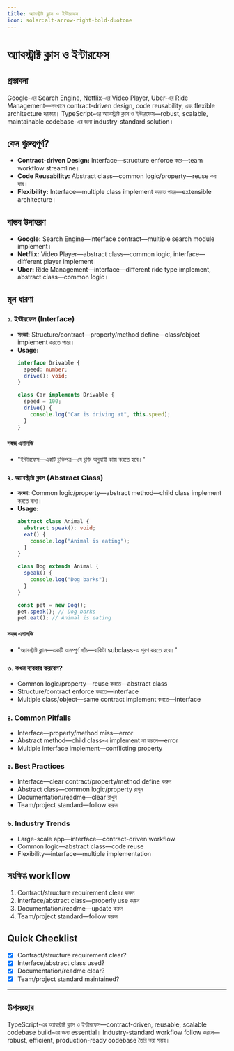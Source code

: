 ```yaml
---
title: অ্যাবস্ট্রাক্ট ক্লাস ও ইন্টারফেস
icon: solar:alt-arrow-right-bold-duotone
---
```


# অ্যাবস্ট্রাক্ট ক্লাস ও ইন্টারফেস

## প্রস্তাবনা

Google-এর Search Engine, Netflix-এর Video Player, Uber-এর Ride Management—সবখানে contract-driven design, code reusability, এবং flexible architecture দরকার। TypeScript-এর অ্যাবস্ট্রাক্ট ক্লাস ও ইন্টারফেস—robust, scalable, maintainable codebase-এর জন্য industry-standard solution।

## কেন গুরুত্বপূর্ণ?

- **Contract-driven Design:** Interface—structure enforce করে—team workflow streamline।
- **Code Reusability:** Abstract class—common logic/property—reuse করা যায়।
- **Flexibility:** Interface—multiple class implement করতে পারে—extensible architecture।

## বাস্তব উদাহরণ

- **Google:** Search Engine—interface contract—multiple search module implement।
- **Netflix:** Video Player—abstract class—common logic, interface—different player implement।
- **Uber:** Ride Management—interface—different ride type implement, abstract class—common logic।

## মূল ধারণা

### ১. ইন্টারফেস (Interface)

- **সংজ্ঞা:** Structure/contract—property/method define—class/object implement করতে পারে।
- **Usage:**
  ```typescript
  interface Drivable {
    speed: number;
    drive(): void;
  }

  class Car implements Drivable {
    speed = 100;
    drive() {
      console.log("Car is driving at", this.speed);
    }
  }
  ```

#### সহজ এনালজি

- "ইন্টারফেস—একটি চুক্তিপত্র—যে চুক্তি অনুযায়ী কাজ করতে হবে।"

### ২. অ্যাবস্ট্রাক্ট ক্লাস (Abstract Class)

- **সংজ্ঞা:** Common logic/property—abstract method—child class implement করতে বাধ্য।
- **Usage:**
  ```typescript
  abstract class Animal {
    abstract speak(): void;
    eat() {
      console.log("Animal is eating");
    }
  }

  class Dog extends Animal {
    speak() {
      console.log("Dog barks");
    }
  }

  const pet = new Dog();
  pet.speak(); // Dog barks
  pet.eat(); // Animal is eating
  ```

#### সহজ এনালজি

- "অ্যাবস্ট্রাক্ট ক্লাস—একটি অসম্পূর্ণ ছাঁচ—বাকিটা subclass-এ পূরণ করতে হবে।"

### ৩. কখন ব্যবহার করবেন?

- Common logic/property—reuse করতে—abstract class
- Structure/contract enforce করতে—interface
- Multiple class/object—same contract implement করতে—interface

### ৪. Common Pitfalls

- Interface—property/method miss—error
- Abstract method—child class-এ implement না করলে—error
- Multiple interface implement—conflicting property

### ৫. Best Practices

- Interface—clear contract/property/method define করুন
- Abstract class—common logic/property রাখুন
- Documentation/readme—clear রাখুন
- Team/project standard—follow করুন

### ৬. Industry Trends

- Large-scale app—interface—contract-driven workflow
- Common logic—abstract class—code reuse
- Flexibility—interface—multiple implementation

## সংক্ষিপ্ত workflow

1. Contract/structure requirement clear করুন
2. Interface/abstract class—properly use করুন
3. Documentation/readme—update করুন
4. Team/project standard—follow করুন

## Quick Checklist

- [x] Contract/structure requirement clear?
- [x] Interface/abstract class used?
- [x] Documentation/readme clear?
- [x] Team/project standard maintained?

---

## উপসংহার

TypeScript-এর অ্যাবস্ট্রাক্ট ক্লাস ও ইন্টারফেস—contract-driven, reusable, scalable codebase build-এর জন্য essential। Industry-standard workflow follow করলে—robust, efficient, production-ready codebase তৈরি করা সম্ভব।

